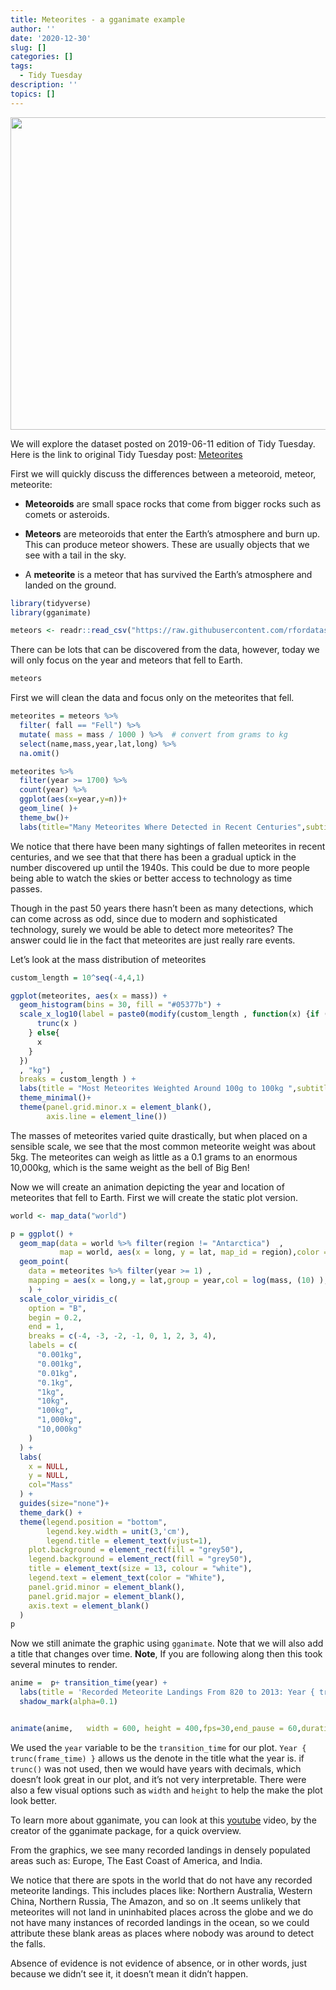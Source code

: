 ```yaml
---
title: Meteorites - a gganimate example
author: ''
date: '2020-12-30'
slug: []
categories: []
tags:
  - Tidy Tuesday
description: ''
topics: []
---
```


<p align='center'>
<img src="/images/meteor.jpeg" width="800" height="500">
</p>

We will explore the dataset posted on 2019-06-11 edition of Tidy Tuesday. Here is the link to original Tidy Tuesday post: [Meteorites](https://github.com/rfordatascience/tidytuesday/tree/master/data/2019/2019-06-11) 

First we will quickly discuss the differences between a meteoroid, meteor, meteorite:

* **Meteoroids** are small space rocks that come from bigger rocks such as comets or asteroids. 

* **Meteors** are meteoroids that enter the Earth's atmosphere and burn up. This can produce meteor showers. These are usually objects that we see with a tail in the sky.

* A **meteorite** is a meteor that has survived the Earth's atmosphere and landed on the ground.

```r
library(tidyverse)
library(gganimate)
```


```r
meteors <- readr::read_csv("https://raw.githubusercontent.com/rfordatascience/tidytuesday/master/data/2019/2019-06-11/meteorites.csv")
```


There can be lots that can be discovered from the data, however, today we will only focus on the year and meteors that fell to Earth.

```r
meteors
```


First we will clean the data and focus only on the meteorites that fell.   

```r


meteorites = meteors %>%
  filter( fall == "Fell") %>%
  mutate( mass = mass / 1000 ) %>%  # convert from grams to kg
  select(name,mass,year,lat,long) %>%
  na.omit()
```




```r
meteorites %>%
  filter(year >= 1700) %>%
  count(year) %>%
  ggplot(aes(x=year,y=n))+
  geom_line( )+
  theme_bw()+
  labs(title="Many Meteorites Where Detected in Recent Centuries",subtitle="Number of meteorites that fell to Earth from 1700-2013",x="Year",y="Numer of meteorites")
```

We notice that there have been many sightings of fallen meteorites in recent centuries, and we see that that there has been a gradual uptick in the number discovered up until the 1940s. This could be due to more people being able to watch the skies or better access to technology as time passes. 

Though in the past 50 years there hasn't been as many detections, which can come across as odd, since due to modern and sophisticated technology, surely we would be able to detect more meteorites? The answer could lie in the fact that meteorites are just really rare events.


Let's look at the mass distribution of meteorites

```r
custom_length = 10^seq(-4,4,1) 

ggplot(meteorites, aes(x = mass)) +
  geom_histogram(bins = 30, fill = "#05377b") +
  scale_x_log10(label = paste0(modify(custom_length , function(x) {if (x > 1) {
      trunc(x )
    } else{
      x
    }
  })
  , "kg")  ,
  breaks = custom_length ) +
  labs(title = "Most Meteorites Weighted Around 100g to 100kg ",subtitle = "Mass Distribution of Meteorites With Log Base 10 Scale", x = "Mass (kg)", y = "Count")+
  theme_minimal()+
  theme(panel.grid.minor.x = element_blank(),
        axis.line = element_line())
```


The masses of meteorites varied quite drastically, but when placed on a sensible scale, we see that the most common meteorite weight was about 5kg. The meteorites can weigh as little as a 0.1 grams to an enormous 10,000kg, which is the same weight as the bell of Big Ben!


Now we will create an animation depicting the year and location of meteorites that fell to Earth. First we will create the static plot version.


```r

world <- map_data("world")

p = ggplot() +
  geom_map(data = world %>% filter(region != "Antarctica")  ,
           map = world, aes(x = long, y = lat, map_id = region),color = "grey20",fill = "black") +
  geom_point(
    data = meteorites %>% filter(year >= 1) ,
    mapping = aes(x = long,y = lat,group = year,col = log(mass, (10) ),size=mass  )
    ) +
  scale_color_viridis_c(
    option = "B",
    begin = 0.2,
    end = 1,
    breaks = c(-4, -3, -2, -1, 0, 1, 2, 3, 4),
    labels = c(
      "0.001kg",
      "0.001kg",
      "0.01kg",
      "0.1kg",
      "1kg",
      "10kg",
      "100kg",
      "1,000kg",
      "10,000kg"
    )
  ) +
  labs(
    x = NULL,
    y = NULL,
    col="Mass"
  ) +
  guides(size="none")+
  theme_dark() +
  theme(legend.position = "bottom",
        legend.key.width = unit(3,'cm'),
        legend.title = element_text(vjust=1),
    plot.background = element_rect(fill = "grey50"),
    legend.background = element_rect(fill = "grey50"),
    title = element_text(size = 13, colour = "white"),
    legend.text = element_text(color = "White"),
    panel.grid.minor = element_blank(),
    panel.grid.major = element_blank(),
    axis.text = element_blank()
  )
p
```

Now we still animate the graphic using `gganimate`. Note that we will also add a title that changes over time. **Note**, If you are following along then this took several minutes to render.

```r
anime =  p+ transition_time(year) +
  labs(title = 'Recorded Meteorite Landings From 820 to 2013: Year { trunc(frame_time) }')+
  shadow_mark(alpha=0.1)


animate(anime,   width = 600, height = 400,fps=30,end_pause = 60,duration = 30)
```

We used the `year` variable  to be the `transition_time` for our plot. `Year { trunc(frame_time) }` allows us the denote in the title what the year is. if `trunc()` was not used, then we would have years with decimals, which doesn't look great in our plot, and it's not very interpretable. There were also a few visual options such as `width` and `height` to help the make the plot look better.

To learn more about gganimate, you can look at this [youtube](https://www.youtube.com/watch?v=3UY7Or0v_dI) video, by the creator of the gganimate package, for a quick overview.


From the graphics, we see many recorded landings in densely populated areas such as: Europe, The East Coast of America, and India.

We notice that there are spots in the world that do not have any recorded meteorite landings. This includes places like: Northern Australia, Western China, Northern Russia, The Amazon, and so on .It seems unlikely that meteorites will not land in uninhabited places across the globe and we do not have many instances of recorded landings in the ocean, so we could attribute these blank areas as places where nobody was around to detect the falls.

Absence of evidence is not evidence of absence, or in other words, just because we didn’t see it, it doesn’t mean it didn’t happen.


